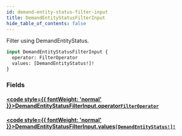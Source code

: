 ```yaml
---
id: demand-entity-status-filter-input
title: DemandEntityStatusFilterInput
hide_table_of_contents: false
---
```








Filter using DemandEntityStatus.

```graphql
input DemandEntityStatusFilterInput {
  operator: FilterOperator
  values: [DemandEntityStatus!]!
}
```


### Fields

#### [<code style={{ fontWeight: 'normal' }}>DemandEntityStatusFilterInput.<b>operator</b></code>](#)<Bullet />[`FilterOperator`](/demand/api/graphql-admin/reference/enums/filter-operator) <Badge class="secondary" text="enum"/>
> 
> 

#### [<code style={{ fontWeight: 'normal' }}>DemandEntityStatusFilterInput.<b>values</b></code>](#)<Bullet />[`[DemandEntityStatus!]!`](/demand/api/graphql-admin/reference/enums/demand-entity-status) <Badge class="secondary" text="non-null"/> <Badge class="secondary" text="enum"/>
> 
> 





